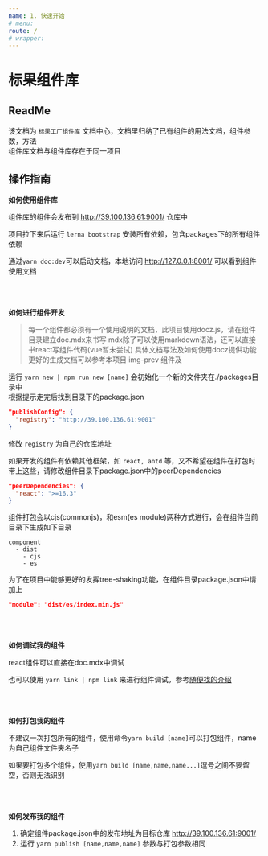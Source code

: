 ```yaml
---
name: 1. 快速开始
# menu:
route: /
# wrapper:
---
```


# 标果组件库

## ReadMe
该文档为 `标果工厂组件库` 文档中心，文档里归纳了已有组件的用法文档，组件参数，方法   
组件库文档与组件库存在于同一项目


## 操作指南

**如何使用组件库**   

组件库的组件会发布到 http://39.100.136.61:9001/ 仓库中   

项目拉下来后运行 `lerna bootstrap` 安装所有依赖，包含packages下的所有组件依赖
   
通过`yarn doc:dev`可以启动文档，本地访问 http://127.0.0.1:8001/ 可以看到组件使用文档

<br />
<br />

**如何进行组件开发**   

> 每一个组件都必须有一个使用说明的文档，此项目使用docz.js，请在组件目录建立doc.mdx来书写
> mdx除了可以使用markdown语法，还可以直接书react写组件代码(vue暂未尝试)
> 具体文档写法及如何使用docz提供功能更好的生成文档可以参考本项目 img-prev 组件及

运行 `yarn new | npm run new [name]` 会初始化一个新的文件夹在./packages目录中   
根据提示走完后找到目录下的package.json
```json
"publishConfig": {
  "registry": "http://39.100.136.61:9001"
}
```
修改 `registry` 为自己的仓库地址     

如果开发的组件有依赖其他框架，如 `react, antd` 等，又不希望在组件在打包时带上这些，请修改组件目录下package.json中的peerDependencies
```json
"peerDependencies": {
  "react": ">=16.3"
}
```

组件打包会以cjs(commonjs)，和esm(es module)两种方式进行，会在组件当前目录下生成如下目录
```
component
  - dist
    - cjs
    - es
```
为了在项目中能够更好的发挥tree-shaking功能，在组件目录package.json中请加上
```json
"module": "dist/es/index.min.js"
```

<br />
<br />

**如何调试我的组件**

react组件可以直接在doc.mdx中调试  

也可以使用 `yarn link | npm link` 来进行组件调试，参考[随便找的介绍](https://juejin.im/entry/5b33305be51d4558d43fddfd)



<br />
<br />

**如何打包我的组件**

不建议一次打包所有的组件，使用命令`yarn build [name]`可以打包组件，name为自己组件文件夹名子   

如果要打包多个组件，使用`yarn build [name,name,name...]`逗号之间不要留空，否则无法识别

<br />
<br />

**如何发布我的组件**

1. 确定组件package.json中的发布地址为目标仓库 http://39.100.136.61:9001/ 
2. 运行 `yarn publish [name,name,name]` 参数与打包参数相同 


